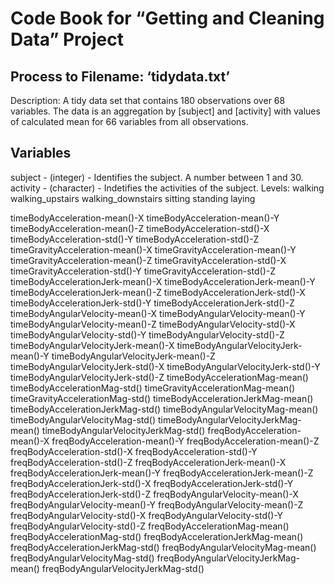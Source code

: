 # Code Book for "Getting and Cleaning Data" Project

## Process to Filename: 'tidydata.txt'
Description: A tidy data set that contains 180 observations over 68 variables. The data is an aggregation by [subject] 
and [activity] with values of calculated mean for 66 variables from all observations.

## Variables
subject - (integer) - Identifies the subject. A number between 1 and 30.
activity - (character) - Indetifies the activities of the subject.
    Levels:
    walking
    walking_upstairs
    walking_downstairs
    sitting
    standing
    laying

timeBodyAcceleration-mean()-X
timeBodyAcceleration-mean()-Y
timeBodyAcceleration-mean()-Z
timeBodyAcceleration-std()-X
timeBodyAcceleration-std()-Y
timeBodyAcceleration-std()-Z
timeGravityAcceleration-mean()-X
timeGravityAcceleration-mean()-Y
timeGravityAcceleration-mean()-Z
timeGravityAcceleration-std()-X
timeGravityAcceleration-std()-Y
timeGravityAcceleration-std()-Z
timeBodyAccelerationJerk-mean()-X
timeBodyAccelerationJerk-mean()-Y
timeBodyAccelerationJerk-mean()-Z
timeBodyAccelerationJerk-std()-X
timeBodyAccelerationJerk-std()-Y
timeBodyAccelerationJerk-std()-Z
timeBodyAngularVelocity-mean()-X
timeBodyAngularVelocity-mean()-Y
timeBodyAngularVelocity-mean()-Z
timeBodyAngularVelocity-std()-X
timeBodyAngularVelocity-std()-Y
timeBodyAngularVelocity-std()-Z
timeBodyAngularVelocityJerk-mean()-X
timeBodyAngularVelocityJerk-mean()-Y
timeBodyAngularVelocityJerk-mean()-Z
timeBodyAngularVelocityJerk-std()-X
timeBodyAngularVelocityJerk-std()-Y
timeBodyAngularVelocityJerk-std()-Z
timeBodyAccelerationMag-mean()
timeBodyAccelerationMag-std()
timeGravityAccelerationMag-mean()
timeGravityAccelerationMag-std()
timeBodyAccelerationJerkMag-mean()
timeBodyAccelerationJerkMag-std()
timeBodyAngularVelocityMag-mean()
timeBodyAngularVelocityMag-std()
timeBodyAngularVelocityJerkMag-mean()
timeBodyAngularVelocityJerkMag-std()
freqBodyAcceleration-mean()-X
freqBodyAcceleration-mean()-Y
freqBodyAcceleration-mean()-Z
freqBodyAcceleration-std()-X
freqBodyAcceleration-std()-Y
freqBodyAcceleration-std()-Z
freqBodyAccelerationJerk-mean()-X
freqBodyAccelerationJerk-mean()-Y
freqBodyAccelerationJerk-mean()-Z
freqBodyAccelerationJerk-std()-X
freqBodyAccelerationJerk-std()-Y
freqBodyAccelerationJerk-std()-Z
freqBodyAngularVelocity-mean()-X
freqBodyAngularVelocity-mean()-Y
freqBodyAngularVelocity-mean()-Z
freqBodyAngularVelocity-std()-X
freqBodyAngularVelocity-std()-Y
freqBodyAngularVelocity-std()-Z
freqBodyAccelerationMag-mean()
freqBodyAccelerationMag-std()
freqBodyAccelerationJerkMag-mean()
freqBodyAccelerationJerkMag-std()
freqBodyAngularVelocityMag-mean()
freqBodyAngularVelocityMag-std()
freqBodyAngularVelocityJerkMag-mean()
freqBodyAngularVelocityJerkMag-std()
